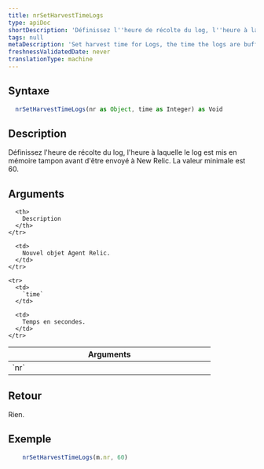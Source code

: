 ```yaml
---
title: nrSetHarvestTimeLogs
type: apiDoc
shortDescription: 'Définissez l''heure de récolte du log, l''heure à laquelle le log est mis en mémoire tampon avant d''être envoyé à New Relic.'
tags: null
metaDescription: 'Set harvest time for Logs, the time the logs are buffered before being sent to New Relic.'
freshnessValidatedDate: never
translationType: machine
---
```


## Syntaxe

```js
  nrSetHarvestTimeLogs(nr as Object, time as Integer) as Void
```

## Description

Définissez l'heure de récolte du log, l'heure à laquelle le log est mis en mémoire tampon avant d'être envoyé à New Relic. La valeur minimale est 60.

## Arguments

<table>
  <thead>
    <tr>
      <th width="25%">
        Arguments
      </th>

      <th>
        Description
      </th>
    </tr>
  </thead>

  <tbody>
    <tr>
      <td>
        `nr`
      </td>

      <td>
        Nouvel objet Agent Relic.
      </td>
    </tr>

    <tr>
      <td>
        `time`
      </td>

      <td>
        Temps en secondes.
      </td>
    </tr>
  </tbody>
</table>

## Retour

Rien.

## Exemple

```js
  	nrSetHarvestTimeLogs(m.nr, 60)
```